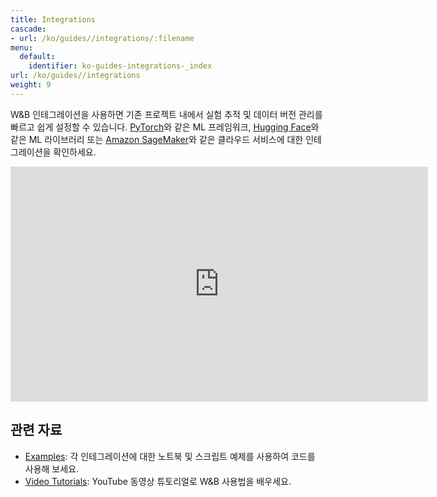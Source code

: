---
title: Integrations
cascade:
- url: /ko/guides//integrations/:filename
menu:
  default:
    identifier: ko-guides-integrations-_index
url: /ko/guides//integrations
weight: 9
---

W&B 인테그레이션을 사용하면 기존 프로젝트 내에서 실험 추적 및 데이터 버전 관리를 빠르고 쉽게 설정할 수 있습니다. [PyTorch](/ko/pytorch)와 같은 ML 프레임워크, [Hugging Face](/ko/huggingface)와 같은 ML 라이브러리 또는 [Amazon SageMaker](/ko/sagemaker)와 같은 클라우드 서비스에 대한 인테그레이션을 확인하세요.

<iframe width="668" height="376" src="https://www.youtube.com/embed/hmewPDNUNJs?list=PLD80i8An1OEGajeVo15ohAQYF1Ttle0lk" title="Log Your First Run With W&amp;B" frameborder="0" allow="accelerometer; autoplay; clipboard-write; encrypted-media; gyroscope; picture-in-picture; web-share" allowfullscreen></iframe>

## 관련 자료

* [Examples](https://github.com/wandb/examples): 각 인테그레이션에 대한 노트북 및 스크립트 예제를 사용하여 코드를 사용해 보세요.
* [Video Tutorials](https://www.youtube.com/playlist?list=PLD80i8An1OEGajeVo15ohAQYF1Ttle0lk): YouTube 동영상 튜토리얼로 W&B 사용법을 배우세요.
